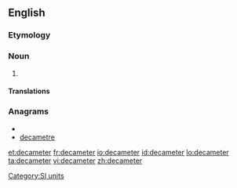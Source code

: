 ==English==

===Etymology===
{{prefix|deca|meter}}

===Noun===
{{en-noun}}

# {{alternative spelling of|decametre|from=US}}

====Translations====
{{trans-see|decametre}}

===Anagrams===
* {{alphagram|acdeeemrt}}
* [[decametre#English|decametre]]

[[Category:SI units]]

[[et:decameter]]
[[fr:decameter]]
[[io:decameter]]
[[id:decameter]]
[[lo:decameter]]
[[ta:decameter]]
[[vi:decameter]]
[[zh:decameter]]